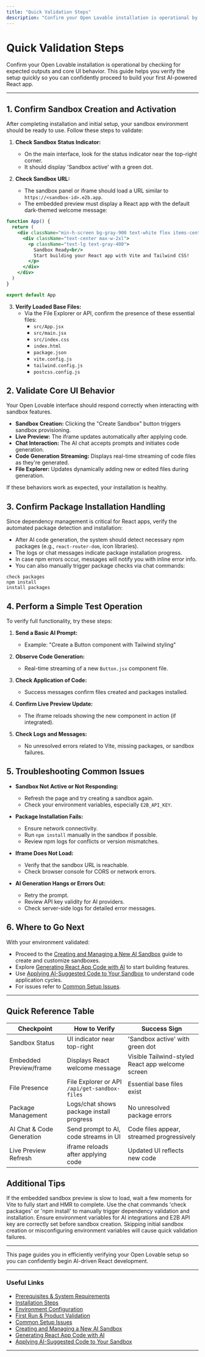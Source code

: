 ```yaml
---
title: "Quick Validation Steps"
description: "Confirm your Open Lovable installation is operational by checking for expected outputs and core UI behavior. Learn what signals success, and swiftly move on to building your first AI-powered React app."
---
```


# Quick Validation Steps

Confirm your Open Lovable installation is operational by checking for expected outputs and core UI behavior. This guide helps you verify the setup quickly so you can confidently proceed to build your first AI-powered React app.

---

## 1. Confirm Sandbox Creation and Activation

After completing installation and initial setup, your sandbox environment should be ready to use. Follow these steps to validate:

1. **Check Sandbox Status Indicator:**
   - On the main interface, look for the status indicator near the top-right corner.
   - It should display 'Sandbox active' with a green dot.

2. **Check Sandbox URL:**
   - The sandbox panel or iframe should load a URL similar to `https://<sandbox-id>.e2b.app`.
   - The embedded preview must display a React app with the default dark-themed welcome message:

```jsx
function App() {
  return (
    <div className="min-h-screen bg-gray-900 text-white flex items-center justify-center p-4">
      <div className="text-center max-w-2xl">
        <p className="text-lg text-gray-400">
          Sandbox Ready<br/>
          Start building your React app with Vite and Tailwind CSS!
        </p>
      </div>
    </div>
  )
}

export default App
```

3. **Verify Loaded Base Files:**
   - Via the File Explorer or API, confirm the presence of these essential files:
     - `src/App.jsx`
     - `src/main.jsx`
     - `src/index.css`
     - `index.html`
     - `package.json`
     - `vite.config.js`
     - `tailwind.config.js`
     - `postcss.config.js`


## 2. Validate Core UI Behavior

Your Open Lovable interface should respond correctly when interacting with sandbox features.

- **Sandbox Creation:** Clicking the "Create Sandbox" button triggers sandbox provisioning.
- **Live Preview:** The iframe updates automatically after applying code.
- **Chat Interaction:** The AI chat accepts prompts and initiates code generation.
- **Code Generation Streaming:** Displays real-time streaming of code files as they're generated.
- **File Explorer:** Updates dynamically adding new or edited files during generation.

If these behaviors work as expected, your installation is healthy.

## 3. Confirm Package Installation Handling

Since dependency management is critical for React apps, verify the automated package detection and installation:

- After AI code generation, the system should detect necessary npm packages (e.g., `react-router-dom`, icon libraries).
- The logs or chat messages indicate package installation progress.
- In case npm errors occur, messages will notify you with inline error info.
- You can also manually trigger package checks via chat commands:

```plaintext
check packages
npm install
install packages
```


## 4. Perform a Simple Test Operation

To verify full functionality, try these steps:

1. **Send a Basic AI Prompt:**
   - Example: "Create a Button component with Tailwind styling"

2. **Observe Code Generation:**
   - Real-time streaming of a new `Button.jsx` component file.

3. **Check Application of Code:**
   - Success messages confirm files created and packages installed.

4. **Confirm Live Preview Update:**
   - The iframe reloads showing the new component in action (if integrated).

5. **Check Logs and Messages:**
   - No unresolved errors related to Vite, missing packages, or sandbox failures.


## 5. Troubleshooting Common Issues

- **Sandbox Not Active or Not Responding:**
  - Refresh the page and try creating a sandbox again.
  - Check your environment variables, especially `E2B_API_KEY`.

- **Package Installation Fails:**
  - Ensure network connectivity.
  - Run `npm install` manually in the sandbox if possible.
  - Review npm logs for conflicts or version mismatches.

- **Iframe Does Not Load:**
  - Verify that the sandbox URL is reachable.
  - Check browser console for CORS or network errors.

- **AI Generation Hangs or Errors Out:**
  - Retry the prompt.
  - Review API key validity for AI providers.
  - Check server-side logs for detailed error messages.


## 6. Where to Go Next

With your environment validated:

- Proceed to the [Creating and Managing a New AI Sandbox](../guides/getting-started-workflows/initialize-ai-sandbox) guide to create and customize sandboxes.
- Explore [Generating React App Code with AI](../guides/getting-started-workflows/ai-code-generation) to start building features.
- Use [Applying AI-Suggested Code to Your Sandbox](../guides/getting-started-workflows/apply-ai-changes) to understand code application cycles.
- For issues refer to [Common Setup Issues](../getting-started/troubleshooting-and-quick-checks/common-setup-issues).

---

## Quick Reference Table

| Checkpoint                         | How to Verify                                  | Success Sign                                   |
|----------------------------------|-----------------------------------------------|------------------------------------------------|
| Sandbox Status                   | UI indicator near top-right                    | 'Sandbox active' with green dot                 |
| Embedded Preview/frame           | Displays React welcome message                 | Visible Tailwind-styled React app welcome screen|
| File Presence                   | File Explorer or API `/api/get-sandbox-files` | Essential base files exist                       |
| Package Management               | Logs/chat shows package install progress      | No unresolved package errors                     |
| AI Chat & Code Generation       | Send prompt to AI, code streams in UI         | Code files appear, streamed progressively       |
| Live Preview Refresh             | iframe reloads after applying code             | Updated UI reflects new code                      |


## Additional Tips

<Tip>
If the embedded sandbox preview is slow to load, wait a few moments for Vite to fully start and HMR to complete.
</Tip>

<Tip>
Use the chat commands 'check packages' or 'npm install' to manually trigger dependency validation and installation.
</Tip>

<Tip>
Ensure environment variables for AI integrations and E2B API key are correctly set before sandbox creation.
</Tip>

<Warning>
Skipping initial sandbox creation or misconfiguring environment variables will cause quick validation failures.
</Warning>


---

This page guides you in efficiently verifying your Open Lovable setup so you can confidently begin AI-driven React development.

---

### Useful Links

- [Prerequisites & System Requirements](../setup-installation/prerequisites-and-requirements)
- [Installation Steps](../setup-installation/installation-steps)
- [Environment Configuration](../setup-installation/environment-configuration)
- [First Run & Product Validation](../setup-installation/first-run-and-validation)
- [Common Setup Issues](../troubleshooting-and-quick-checks/common-setup-issues)
- [Creating and Managing a New AI Sandbox](../../guides/getting-started-workflows/initialize-ai-sandbox)
- [Generating React App Code with AI](../../guides/getting-started-workflows/ai-code-generation)
- [Applying AI-Suggested Code to Your Sandbox](../../guides/getting-started-workflows/apply-ai-changes)

---

